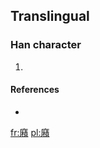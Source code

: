 ==Translingual==

===Han character===
{{Han char|rn=53|rad=广|as=16|sn=19|four=|canj=戈竹木金 (IHDC)}}

# {{defn|Han|sort=广16}}

====References====
* {{Han ref|kx=0352.091|hdz=20908.031|uh=5EED|ud=24301}}

[[fr:廭]]
[[pl:廭]]
